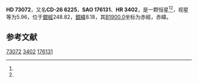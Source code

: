 {{Starbox begin
| name = HD 73072
}}
{{Starbox observe
| epoch = [[J2000.0|J2000.0]]
| constell = {{星座名待查}}<ref name=SIMBAD>{{cite web
 | url=http://simbad.u-strasbg.fr/simbad/sim-id?Ident=HR+3402
 | title=Pulsating variable Star
 | publisher=Centre de Données astronomiques de Strasbourg
 | work=SIMBAD
 | accessdate=2012-07-13
 | archive-date=2016-03-19
 | archive-url=https://web.archive.org/web/20160319072059/http://simbad.u-strasbg.fr/simbad/sim-id?Ident=HR+3402
 | dead-url=no
 }}</ref><ref name=DATA>{{cite web
 | url=http://vizier.u-strasbg.fr/viz-bin/VizieR-5?-out.add=.&-source=5050&-corr=PK=HR&-out.max=9999&HR=3402
 | title=VizieR Detailed Page
 | accessdate=2012-07-13
 | archive-date=2016-03-04
 | archive-url=https://web.archive.org/web/20160304225753/http://vizier.u-strasbg.fr/viz-bin/VizieR-5?-out.add=.&-source=5050&-corr=PK=HR&-out.max=9999&HR=3402
 | dead-url=no
 }}</ref>
| 星官 = 
| ra = {{RA|8|35|28.8}}<ref name=SIMBAD /><ref name=DATA />
| dec = {{DEC|-26|50|37}}<ref name=SIMBAD /><ref name=DATA />
| appmag_v = 5.96<ref name=SIMBAD /><ref name=DATA />
}}
{{Starbox character
| class = A1V+G-KIII<ref name=SIMBAD /><ref name=DATA />
| b-v = 0.37<ref name=SIMBAD /><ref name=DATA />
| u-b = <ref name=SIMBAD /><ref name=DATA />
| r-i = <ref name=SIMBAD /><ref name=DATA />
| variable = 
}}
{{Starbox astrometry
| radial_v = 
| prop_mo_ra = 9
| parallax = 
| p_error = 
}}
{{Starbox catalog
| names =CD-26 6225，[[SAO星表|SAO]] 176131，[[HD星表|HD]] 73072，[[HR星表|HR]] 3402}}
{{Starbox reference |Simbad=HR+3402}}
{{Starbox end}}

'''HD 73072'''，又名'''CD-26 6225'''，'''SAO 176131'''、'''HR 3402'''，是一颗恒星<ref name=SIMBAD /><ref name=DATA />，视星等为5.96，位于[[銀道座標系|銀經]]248.82，[[銀道座標系|銀緯]]8.18，其[[B1900.0|B1900.0]]坐标为赤經{{RA|8|31|14.2}}，赤緯{{DEC|-26|8.18|55}}。

== 参考文献 ==
{{reflist}}

{{star-stub}}

[[Category:HD和HDE天體|73072]]
[[Category:HR天體|3402]]
[[Category:SAO天體|176131]]